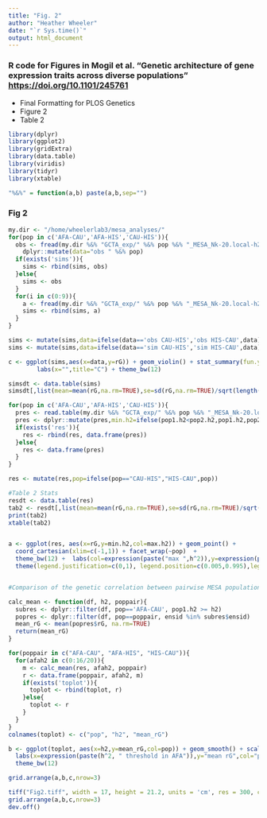 ```yaml
---
title: "Fig. 2"
author: "Heather Wheeler"
date: "`r Sys.time()`"
output: html_document
---
```


### R code for Figures in Mogil et al. "Genetic architecture of gene expression traits across diverse populations" <https://doi.org/10.1101/245761>
- Final Formatting for PLOS Genetics
- Figure 2
- Table 2

```r
library(dplyr)
library(ggplot2)
library(gridExtra)
library(data.table)
library(viridis)
library(tidyr)
library(xtable)

"%&%" = function(a,b) paste(a,b,sep="")
```

### Fig 2
```r
my.dir <- "/home/wheelerlab3/mesa_analyses/"
for(pop in c('AFA-CAU','AFA-HIS','CAU-HIS')){
  obs <- fread(my.dir %&% "GCTA_exp/" %&% pop %&% "_MESA_Nk-20.local-h2_gen-corr_UMich_imp.2018-05-03.txt") %>% 
    dplyr::mutate(data="obs " %&% pop)
  if(exists('sims')){
    sims <- rbind(sims, obs)
  }else{
    sims <- obs
  }
  for(i in c(0:9)){
    a <- fread(my.dir %&% "GCTA_exp/" %&% pop %&% "_MESA_Nk-20.local-h2_gen-corr_EXP-SIM-" %&% i %&% "_UMich_imp.2018-05-03.txt") %>% dplyr::mutate(data="sim " %&% pop)
    sims <- rbind(sims, a)
  }
}

sims <- mutate(sims,data=ifelse(data=='obs CAU-HIS','obs HIS-CAU',data))
sims <- mutate(sims,data=ifelse(data=='sim CAU-HIS','sim HIS-CAU',data))

c <- ggplot(sims,aes(x=data,y=rG)) + geom_violin() + stat_summary(fun.y=mean, geom="point", color="blue", size=3) +
        labs(x="",title="C") + theme_bw(12)

simsdt <- data.table(sims)
simsdt[,list(mean=mean(rG,na.rm=TRUE),se=sd(rG,na.rm=TRUE)/sqrt(length(rG[!is.na(rG)])),converged=length(rG[!is.na(rG)])),by='data']

for(pop in c('AFA-CAU','AFA-HIS','CAU-HIS')){
  pres <- read.table(my.dir %&% "GCTA_exp/" %&% pop %&% "_MESA_Nk-20.local-h2_gen-corr_UMich_imp.2018-05-03_with_SNP_count.txt",header=T)
  pres <- dplyr::mutate(pres,min.h2=ifelse(pop1.h2<pop2.h2,pop1.h2,pop2.h2), max.h2=ifelse(pop1.h2>pop2.h2,pop1.h2,pop2.h2), pop=pop)
  if(exists('res')){
    res <- rbind(res, data.frame(pres))
  }else{
    res <- data.frame(pres)
  }
}

res <- mutate(res,pop=ifelse(pop=="CAU-HIS","HIS-CAU",pop))

#Table 2 Stats
resdt <- data.table(res)
tab2 <- resdt[,list(mean=mean(rG,na.rm=TRUE),se=sd(rG,na.rm=TRUE)/sqrt(length(rG[!is.na(rG)])),converged=length(rG[!is.na(rG)])),by='pop']
print(tab2)
xtable(tab2)


a <- ggplot(res, aes(x=rG,y=min.h2,col=max.h2)) + geom_point() +
  coord_cartesian(xlim=c(-1,1)) + facet_wrap(~pop)  + 
  theme_bw(12) +  labs(col=expression(paste("max ",h^2)),y=expression(paste("min ", h^2)),title="A") + 
  theme(legend.justification=c(0,1), legend.position=c(0.005,0.995),legend.title = element_text(size=8),legend.text = element_text(size=8),legend.key.size = unit(0.2, "cm"))


#Comparison of the genetic correlation between pairwise MESA populations and the subset of genes with heritability (h\textsuperscript{2}) greater than a given threshold in AFA

calc_mean <- function(df, h2, poppair){
  subres <- dplyr::filter(df, pop=='AFA-CAU', pop1.h2 >= h2)
  popres <- dplyr::filter(df, pop==poppair, ensid %in% subres$ensid)
  mean_rG <- mean(popres$rG, na.rm=TRUE)
  return(mean_rG)
}

for(poppair in c("AFA-CAU", "AFA-HIS", "HIS-CAU")){
  for(afah2 in c(0:16/20)){
    m <- calc_mean(res, afah2, poppair)
    r <- data.frame(poppair, afah2, m)
    if(exists('toplot')){
      toplot <- rbind(toplot, r)
    }else{
      toplot <- r
    }
  }
}
colnames(toplot) <- c("pop", "h2", "mean_rG")

b <- ggplot(toplot, aes(x=h2,y=mean_rG,col=pop)) + geom_smooth() + scale_color_viridis(discrete=TRUE) +
  labs(x=expression(paste(h^2, " threshold in AFA")),y="mean rG",col="pop pair",title="B") +
  theme_bw(12)
```

```r
grid.arrange(a,b,c,nrow=3)
```

```r
tiff("Fig2.tiff", width = 17, height = 21.2, units = 'cm', res = 300, compression = 'lzw')
grid.arrange(a,b,c,nrow=3)
dev.off()
```